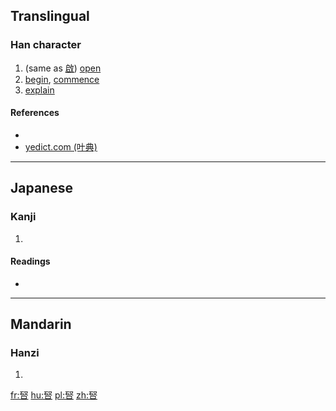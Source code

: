 ==Translingual==

===Han character===
{{Han char|rn=30|rad=口|as=07|sn=10|four=|canj=一水口 (MER)|ids=⿱⿰[[石]][[又]][[口]]}}

# (same as [[啟]]) [[open]]
# [[begin]], [[commence]]
# [[explain]]

====References====
* {{Han ref|kx=0193.051|dkj=03746|dj=0413.150|hdz=10627.090|uh=5518|ud=21784}}
*[http://yedict.com/htm/55/5518.htm yedict.com (叶典)]

----

==Japanese==

===Kanji===
{{ja-kanji|grade=|rs=口07}}

# {{defn|lang=ja|sort=口07}}

====Readings====
* {{ja-readings|on=[[けい]] (kei)|kun=}}

----

==Mandarin==

===Hanzi===
{{cmn-hanzi|pin=[[qǐ]] ([[qi3]])|wg=ch'i<sup>3</sup>}}

# {{defn|lang=cmn|sort=口07}}

[[fr:唘]]
[[hu:唘]]
[[pl:唘]]
[[zh:唘]]
